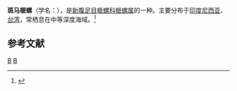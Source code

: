 {{Speciesbox 
| taxon = Oliva rufula
| binomial_authority = Duclos, 1835
}}
'''斑马榧螺'''（学名：''{{lang|la|Oliva rufula}}''），是[[新腹足目|新腹足目]][[榧螺科|榧螺科]][[榧螺属|榧螺属]]的一种。主要分布于[[印度尼西亚|印度尼西亚]]、[[台湾|台湾]]，常栖息在中等深度海域。<ref>{{cite web|url=http://shell.sinica.edu.tw/chinese/shellbase_detail.php?science_no=1189|title=国际贝库：斑马榧螺|publisher=台湾贝类资料库|accessdate=2009-08-11|archive-date=2016-03-04|archive-url=https://web.archive.org/web/20160304130217/http://shell.sinica.edu.tw/chinese/shellbase_detail.php?science_no=1189|dead-url=no}}</ref>

== 参考文献 ==
{{reflist|2}}
{{Taxonbar|from=Q7990627}}
[[Category:_1835年描述的动物|B]]
[[Category:榧螺属|B]]